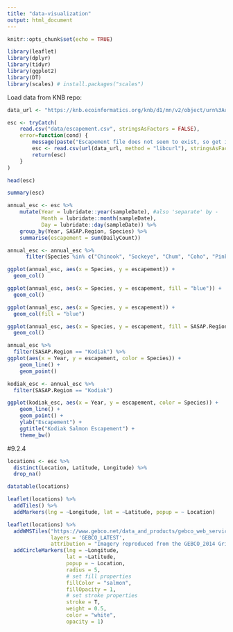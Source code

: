 ```yaml
---
title: "data-visualization"
output: html_document
---
```


```r
knitr::opts_chunk$set(echo = TRUE)
```


```r
library(leaflet)
library(dplyr)
library(tidyr)
library(ggplot2)
library(DT)
library(scales) # install.packages("scales")
```


Load data from KNB repo:

```r
data_url <- "https://knb.ecoinformatics.org/knb/d1/mn/v2/object/urn%3Auuid%3Af119a05b-bbe7-4aea-93c6-85434dcb1c5e"

esc <- tryCatch(
    read.csv("data/escapement.csv", stringsAsFactors = FALSE),
    error=function(cond) {
        message(paste("Escapement file does not seem to exist, so get it from the KNB."))
        esc <- read.csv(url(data_url, method = "libcurl"), stringsAsFactors = FALSE)
        return(esc)
    }
)

head(esc)
```


```r
summary(esc)
```

```r
annual_esc <- esc %>%
    mutate(Year = lubridate::year(sampleDate), #also 'separate' by -
           Month = lubridate::month(sampleDate),
           Day = lubridate::day(sampleDate)) %>%
    group_by(Year, SASAP.Region, Species) %>% 
    summarise(escapement = sum(DailyCount))

annual_esc <- annual_esc %>% 
      filter(Species %in% c("Chinook", "Sockeye", "Chum", "Coho", "Pink")) #select only salmonid species
```


```r
ggplot(annual_esc, aes(x = Species, y = escapement)) +
  geom_col()
```


```r
ggplot(annual_esc, aes(x = Species, y = escapement, fill = "blue")) +
  geom_col()
```


```r
ggplot(annual_esc, aes(x = Species, y = escapement)) +
  geom_col(fill = "blue")
```


```r
ggplot(annual_esc, aes(x = Species, y = escapement, fill = SASAP.Region)) +
  geom_col()
```


```r
annual_esc %>% 
  filter(SASAP.Region == "Kodiak") %>% 
ggplot(aes(x = Year, y = escapement, color = Species)) + 
    geom_line() +
    geom_point()
```


```r
kodiak_esc <- annual_esc %>% 
  filter(SASAP.Region == "Kodiak")
```


```r
ggplot(kodiak_esc, aes(x = Year, y = escapement, color = Species)) + 
    geom_line() +
    geom_point() +
    ylab("Escapement") +
    ggtitle("Kodiak Salmon Escapement") +
    theme_bw()
```


#9.2.4

```r
locations <- esc %>% 
  distinct(Location, Latitude, Longitude) %>% 
  drop_na()
```

```r
datatable(locations)
```


```r
leaflet(locations) %>% 
  addTiles() %>% 
  addMarkers(lng = ~Longitude, lat = ~Latitude, popup = ~ Location)
```



```r
leaflet(locations) %>% 
  addWMSTiles("https://www.gebco.net/data_and_products/gebco_web_services/web_map_service/mapserv?",
              layers = 'GEBCO_LATEST',
              attribution = "Imagery reproduced from the GEBCO_2014 Grid, version 20150318, www.gebco.net") %>%
  addCircleMarkers(lng = ~Longitude,
                   lat = ~Latitude,
                   popup = ~ Location,
                   radius = 5,
                   # set fill properties
                   fillColor = "salmon",
                   fillOpacity = 1,
                   # set stroke properties
                   stroke = T,
                   weight = 0.5,
                   color = "white",
                   opacity = 1)
```



